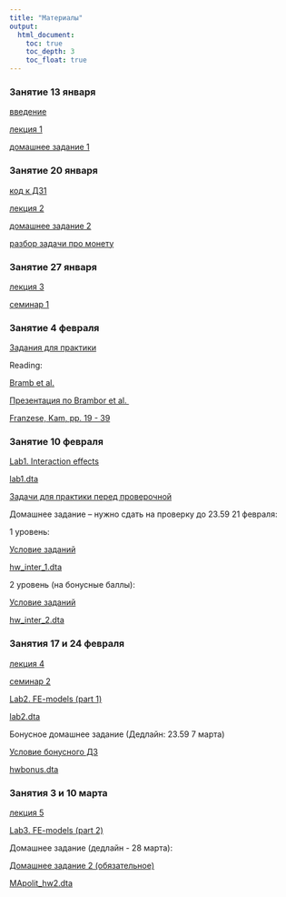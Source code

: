 ```yaml
---
title: "Материалы"
output: 
  html_document:
    toc: true
    toc_depth: 3
    toc_float: true
---
```

### Занятие 13 января 

<a href="polit_methods_intro.pdf" title=>введение </a>

<a href="polit_lecture1.pdf" title=>лекция 1</a>

<a href="polit_hw1_2021.pdf" title=>домашнее задание 1</a>

### Занятие 20 января 

<a href=" hw1.ipynb" title=> код к ДЗ1 </a>

<a href="polit_methods_lecture2.pdf" title=>лекция 2</a>

<a href="polit_hw2_2021.pdf" title=>домашнее задание 2</a>

<a href="CoinProblem.ipynb" title=>разбор задачи про монету</a>

### Занятие 27 января 

<a href="polit_lecture3.pdf" title=> лекция 3</a>

<a href="MApolit_seminar1.pdf" title=> семинар 1</a>

### Занятие 4 февраля

<a href="polit_methods_hw.pdf" title=> Задания для практики</a>

Reading: 

<a href="Brambor_Clark_Golder.pdf" title=> Bramb et al.</a>

<a href="presentation_Brambor et al..pdf" title=> Презентация по Brambor et al. </a>

<a href="Franzese, Kam.pdf" title=> Franzese, Kam, pp. 19 - 39 </a>

### Занятие 10 февраля

<a href="MApolit_lab1.ipynb" title=> Lab1. Interaction effects</a>

<a href="lab1.dta" title=> lab1.dta</a>

<a href="for_practice.pdf" title=> Задачи для практики перед проверочной</a>

Домашнее задание -- нужно сдать на проверку до 23.59 21 февраля: 

1 уровень: 

<a href="hw_inter_1.ipynb" title=> Условие заданий </a>

<a href="hw_inter_1.dta" title=> hw_inter_1.dta </a>

2 уровень (на бонусные баллы): 

<a href="hw_inter_2.ipynb" title=> Условие заданий </a>

<a href="hw_inter_2.dta" title=> hw_inter_2.dta</a>

### Занятия 17 и 24 февраля

<a href="MApolit_lecture3.pdf" title=> лекция 4</a>

<a href="MApolit_seminar2.pdf" title=> семинар 2</a>

<a href="MApolit_lab2.ipynb" title=> Lab2. FE-models (part 1)</a>

<a href="lab2.dta" title=> lab2.dta</a>

Бонусное домашнее задание (Дедлайн: 23.59 7 марта)

<a href="hwbonus" title=> Условие бонусного ДЗ</a>

<a href="hwbonus.dta" title=> hwbonus.dta</a>

### Занятия 3 и 10 марта

<a href="FE__RE_models.pdf" title=> лекция 5</a>

<a href="MApolit_lab3.ipynb" title=> Lab3. FE-models (part 2)</a>

Домашнее задание (дедлайн - 28 марта):

<a href="MApolit_hw2.ipynb" title=> Домашнее задание 2 (обязательное) </a>

<a href="MApolit_hw2.dta" title=> MApolit_hw2.dta </a>

